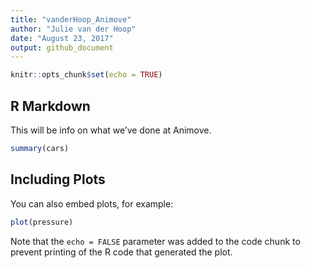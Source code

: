 ```yaml
---
title: "vanderHoop_Animove"
author: "Julie van der Hoop"
date: "August 23, 2017"
output: github_document
---
```


```r
knitr::opts_chunk$set(echo = TRUE)
```

## R Markdown

This will be info on what we've done at Animove. 

```r
summary(cars)
```

## Including Plots

You can also embed plots, for example:

```r
plot(pressure)
```

Note that the `echo = FALSE` parameter was added to the code chunk to prevent printing of the R code that generated the plot.
